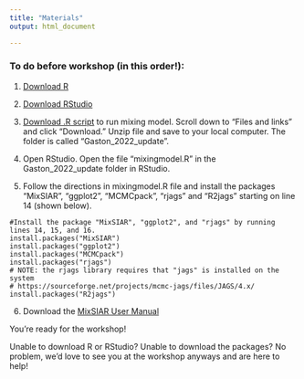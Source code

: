 ```yaml
---
title: "Materials"
output: html_document

---
```


### To do before workshop (in this order!):

1. [Download R](https://www.r-project.org)

2. [Download RStudio](https://www.rstudio.com/products/rstudio/download/)

3. [Download .R script](https://scholarship.miami.edu/esploro/outputs/dataset/Data-for-Interannual-variability-in-the/991031652420702976) to run mixing model. Scroll down to "Files and links" and click "Download." Unzip file and save to your local computer. The folder is called "Gaston_2022_update".

4. Open RStudio. Open the file "mixingmodel.R" in the Gaston_2022_update folder in RStudio.

5. Follow the directions in mixingmodel.R file and install the packages "MixSIAR", "ggplot2", "MCMCpack", "rjags" and "R2jags" starting on line 14 (shown below).

````
#Install the package "MixSIAR", "ggplot2", and "rjags" by running lines 14, 15, and 16. 
install.packages("MixSIAR")
install.packages("ggplot2")
install.packages("MCMCpack")
install.packages("rjags")
# NOTE: the rjags library requires that "jags" is installed on the system
# https://sourceforge.net/projects/mcmc-jags/files/JAGS/4.x/
install.packages("R2jags")

````
6. Download the [MixSIAR User Manual](https://zenodo.org/record/47719#.YzcQtS-z10s)

You're ready for the workshop!


Unable to download R or RStudio? Unable to download the packages? No problem, we'd love to see you at the workshop anyways and are here to help!

